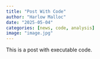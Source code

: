 ```yaml
---
title: "Post With Code"
author: "Harlow Malloc"
date: "2025-05-04"
categories: [news, code, analysis]
image: "image.jpg"
---
```


This is a post with executable code.
